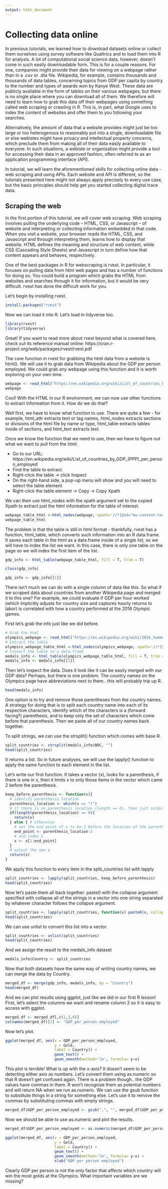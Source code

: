 ```yaml
---
output: html_document
---
```


# Collecting data online

In  previous tutorials, we learned how to download datasets online or collect them ourselves using survey software like Qualtrics and to load them into R for analysis. A lot of computational social science data, however, doesn't come in such easily downloadable form. This is for a couple reasons. For one, companies might provide their data for viewing on a webpage rather than in a .csv or .dta file. Wikipedia, for example, contains thousands and thousands of data tables, concerning topics from GDP per capita by country to the number and types of awards won by Kanye West. These data are publicly available in the form of tables on their various webpages; but there is no single place where you can download all of them. We therefore will need to learn how to grab this data off their webpages using something called web scraping or crawling in R. This is, in part, what Google uses to index the content of websites and offer them to you following your searches. 

Alternatively, the amount of data that a website provides might just be too large or too heterogenous to reasonably put into a single, downloadable file or else webistes might have privacy and intellectual property concerns, which preclude them from making all of their data easily available to everyone. In such situations, a webiste or organization might provide a tool for accessing their data in an approved fashion, often referred to as an application programming interface (API). 

In tutorial, we will learn the aforementioned skills for collecting online data - web scraping and using APIs. Each website and API is different, so the tutorials presented here might not always apply precisely to every use case, but the basic principles should help get you started collecting digital trace data. 

## Scraping the web

In the first portion of this tutorial, we will cover web scraping. Web scraping involves pulling the underlying code -- HTML, CSS, or Javascript -- of website and interpreting or collecting information embedded in that code. When you visit a website, your browser reads the HTML, CSS, and Javascript and through interpreting them, learns how to display that website. HTML defines the meaning and structure of web content, while CSS (Cascading Style Sheets) and Javascript in turn define how that content appears and behaves, respectively.   

One of the best packages in R for webscraping is rvest. In particular, it focuses on pulling data from html web pages and has a number of functions for doing so. You could build a program which grabs the HTML from websites and searches through it for information, but it would be very difficult. rvest has done the difficult work for you. 

Let's begin by installing rvest.
```r
install.packages("rvest")
```

Now we can load it into R. Let's load in tidyverse too.

```r
library(rvest)
library(tidyverse)
```

Great! If you want to read more about rvest beyond what is covered here, check out its reference manual online: https://cran.r-project.org/web/packages/rvest/rvest.pdf

The core function in rvest for grabbing the html data from a website is html(). We will use it to grab data from Wikipedia about the GDP per person employed. We could grab any webpage using this function and it is worth exploring on your own time. 

```r
webpage <- read_html("https://en.wikipedia.org/wiki/List_of_countries_by_GDP_(PPP)_per_person_employed")
webpage
```
Cool! With the HTML in our R environment, we can now use other functions to extract information from it. How do we do that?

Well first, we have to know what function to use. There are quite a few - for example, html_attr extracts text or tag names, html_nodes extracts sections or divisions of the html file by name or type, html_table extracts tables inside of sections, and html_text extracts text.

Once we know the function that we need to use, then we have to figure out what we want to pull from the html. 

* Go to our URL: https://en.wikipedia.org/wiki/List_of_countries_by_GDP_(PPP)_per_person_employed
* Find the table to extract.
* Right-click the table -> click Inspect
* On the right-hand side, a pop-up menu will show and you will need to select the table element
* Right-click the table element -> Copy -> Copy Xpath

We can then use html_nodes with the xpath argument set to the copied Xpath to extract just the html information for the table of interest.

```r
webpage_table_html <-html_nodes(webpage, xpath='//*[@id="mw-content-text"]/div[1]/table/tbody/tr[2]/td[1]/table')
webpage_table_html
```

The problem is that the table is still in html format - thankfully, rvest has a function, html_table, which converts such information into an R data.frame. It saves each table in the html as a data.frame inside of a single list, so we will have to index the list we want. In this case, there is only one table on the page so we will index the first item of the list.

```r
gdp_info <- html_table(webpage_table_html, fill = T, trim = T)

class(gdp_info)

gdp_info <- gdp_info[[1]]
```

There isn't much we can do with a single column of data like this. So what if we scraped data about countries from another Wikipedia page and merged it to this one? For example, we could evaluate if GDP per hour worked (which implicitly adjusts for country size and captures hourly returns to labor) is correlated with how a country performed at the 2016 Olympic games.

First let's grab the info just like we did before.
```r
# Grab the html
olympics_webpage <- read_html("https://en.wikipedia.org/wiki/2016_Summer_Olympics_medal_table")
# Extract the table
olympics_webpage_table_html <-html_nodes(olympics_webpage, xpath='//*[@id="mw-content-text"]/div[1]/table[3]')
# Convert the table to a data.frame
medals_info <- html_table(olympics_webpage_table_html, fill = T, trim = T)
medals_info <- medals_info[[1]]
```

Then let's inspect the data. Does it look like it can be easily merged with our GDP data? Perhaps, but there is one problem. The country names on the Olympics page have abbreviations next to them.. this will probably trip up R.
```r
head(medals_info)
```

One option is to try and remove those parentheses from the country names. A strategy for doing that is to split each country name into each of its respective characters, identify which of the characters is a (forward facing?) parenthesis, and to keep only the set of characters which come before that parenthesis. Then we paste all of our country names back together.

To split strings, we can use the strsplit() function which comes with base R.
```r
split_countries <- strsplit(medals_info$NOC, "")
head(split_countries)
```
It returns a list. So in future analyses, we will use the lapply() function to apply the same function to each element in the list.

Let's write our first function. It takes a vector (x), looks for a parenthesis, if there is one in x, then it limits x to only those items in the vector which came 2 before the parenthesis.

```r
keep_before_parenthesis <- function(x){
  # identify parenthesis location
  parenthesis_location <- which(x == "(")
  # if there is no parenthesis location (length == 0), then just output the original vector
  if(length(parenthesis_location) == 0){
    return(x)
  } else { # otherwise
    # set the end point of x to be 2 before the location of the parenthesis
    end_point <- parenthesis_location-2
    # and index x
    x <- x[1:end_point]
  }
  # output the new x
  return(x)
}
```
We apply this function to every item in the split_countries list with lapply
```r
split_countries <- lapply(split_countries, keep_before_parenthesis)
head(split_countries)
```

Now let's paste them all back together. paste0 with the collapse argument specified with collapse all of the strings in a vector into one string separated by whatever character follows the collapse argument. 
```r
split_countries <- lapply(split_countries, function(x) paste0(x, collapse = ""))
head(split_countries)
```

We can use unlist to convert this list into a vector.
```r
split_countries <- unlist(split_countries)
head(split_countries)
```

And we assign the result to the medals_info dataset
```r
medals_info$Country <- split_countries
```

Now that both datasets have the same way of writing country names, we can merge the data by Country.
```r
merged_df <- merge(gdp_info, medals_info, by = "Country")
head(merged_df)
```

And we can plot results using ggplot, just like we did in our first R lesson! First, let's select the columns we want and rename column 2 so it is easy to access with ggplot. 
```r
merged_df <- merged_df[,c(1,3,8)]
colnames(merged_df)[2] <- "GDP_per_person_employed"
```

Now let's plot. 
```r
ggplot(merged_df, aes(x = GDP_per_person_employed, 
                      y = Gold, 
                      label = Country)) + 
                      geom_text() + 
                      geom_smooth(method='lm', formula= y~x)
```

This plot is terrible! What is up with the x-axis? It doesn't seem to be detecting either axis as numbers. Let's convert them using as.numeric so that R doesn't get confused again. There is a problem though.. the GDP values have commas in them. R won't recognize them as potential numbers and will return NA when we run as.numeric. We can use the gsub function to substitute things in a string for something else. Let's use it to remove the commas by substituting commas with empty strings.
```r
merged_df$GDP_per_person_employed <- gsub(",", "", merged_df$GDP_per_person_employed)
```
Now we should be able to use as.numeric and plot the results.
```r
merged_df$GDP_per_person_employed <- as.numeric(merged_df$GDP_per_person_employed)
```

```r
ggplot(merged_df, aes(x = GDP_per_person_employed, 
                      y = Gold, 
                      label = Country)) + 
                      geom_text() + 
                      geom_smooth(method='lm', formula= y~x) +
                      xlab("GDP per person employed")
```

Clearly GDP per person is not the only factor that affects which country will win the most golds at the Olympics. What important variables are we missing?